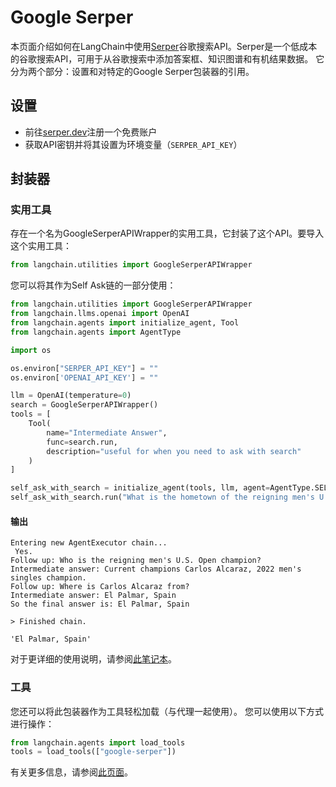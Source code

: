 # Google Serper

本页面介绍如何在LangChain中使用[Serper](https://serper.dev)谷歌搜索API。Serper是一个低成本的谷歌搜索API，可用于从谷歌搜索中添加答案框、知识图谱和有机结果数据。
它分为两个部分：设置和对特定的Google Serper包装器的引用。

## 设置
- 前往[serper.dev](https://serper.dev)注册一个免费账户
- 获取API密钥并将其设置为环境变量（`SERPER_API_KEY`）

## 封装器

### 实用工具

存在一个名为GoogleSerperAPIWrapper的实用工具，它封装了这个API。要导入这个实用工具：

```python
from langchain.utilities import GoogleSerperAPIWrapper
```

您可以将其作为Self Ask链的一部分使用：

```python
from langchain.utilities import GoogleSerperAPIWrapper
from langchain.llms.openai import OpenAI
from langchain.agents import initialize_agent, Tool
from langchain.agents import AgentType

import os

os.environ["SERPER_API_KEY"] = ""
os.environ['OPENAI_API_KEY'] = ""

llm = OpenAI(temperature=0)
search = GoogleSerperAPIWrapper()
tools = [
    Tool(
        name="Intermediate Answer",
        func=search.run,
        description="useful for when you need to ask with search"
    )
]

self_ask_with_search = initialize_agent(tools, llm, agent=AgentType.SELF_ASK_WITH_SEARCH, verbose=True)
self_ask_with_search.run("What is the hometown of the reigning men's U.S. Open champion?")
```

#### 输出
```
Entering new AgentExecutor chain...
 Yes.
Follow up: Who is the reigning men's U.S. Open champion?
Intermediate answer: Current champions Carlos Alcaraz, 2022 men's singles champion.
Follow up: Where is Carlos Alcaraz from?
Intermediate answer: El Palmar, Spain
So the final answer is: El Palmar, Spain

> Finished chain.

'El Palmar, Spain'
```

对于更详细的使用说明，请参阅[此笔记本](/docs/modules/agents/tools/integrations/google_serper.html)。

### 工具

您还可以将此包装器作为工具轻松加载（与代理一起使用）。
您可以使用以下方式进行操作：
```python
from langchain.agents import load_tools
tools = load_tools(["google-serper"])
```

有关更多信息，请参阅[此页面](/docs/modules/agents/tools/getting_started.md)。
